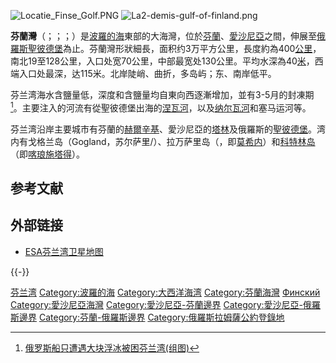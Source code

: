 [[File:Locatie_Finse_Golf.PNG|thumb]]
[[File:La2-demis-gulf-of-finland.png|thumb]]

'''芬蘭灣'''（{{lang-fi|Suomenlahti}}；{{lang-et|Soome laht}}；{{lang-ru|Финский залив, Finskiy zaliv}}；{{lang-sv|Finska viken}}）是[[波羅的海|波羅的海]]東部的大海灣，位於[[芬蘭|芬蘭]]、[[愛沙尼亞|愛沙尼亞]]之間，伸展至[[俄羅斯|俄羅斯]][[聖彼德堡|聖彼德堡]]為止。芬蘭灣形狀細長，面积约3万平方公里，長度約為400[[公里|公里]]，南北19至128公里，入口处宽70公里，中部最宽处130公里。平均水深為40[[米_(單位)|米]]，西端入口处最深，达115米。北岸陡峭、曲折，多岛屿；东、南岸低平。

芬兰湾海水含鹽量低，深度和含鹽量均自東向西逐漸增加，並有3-5月的封凍期<ref>[http://news.v1.cn/gj/2011-3-11/1299812815791.shtml?pg=1 俄罗斯船只遭遇大块浮冰被困芬兰湾(组图)]</ref>。主要注入的河流有從聖彼德堡出海的[[涅瓦河|涅瓦河]]，以及[[纳尔瓦河|纳尔瓦河]]和塞马运河等。

芬兰湾沿岸主要城市有芬蘭的[[赫爾辛基|赫爾辛基]]、愛沙尼亞的[[塔林|塔林]]及俄羅斯的[[聖彼德堡|聖彼德堡]]。湾内有戈格兰岛（Gogland，苏尔萨里/{{lang|fi|Suursaari}}）、拉万萨里岛（{{lang|fi|Lavansaari}}，即[[莫希内|莫希内]]）和[[科特林岛|科特林岛]]（即[[喀琅施塔得|喀琅施塔得]]）。

== 参考文献 ==
{{Reflist}}

== 外部链接 ==
{{Commons|Gulf of Finland}}
*[https://web.archive.org/web/20040707022638/http://earth.esa.int/showcase/env/Finland/Gulf_of_Finland_MER_FR_Orbit_07204_20030717.htm ESA芬兰湾卫星地图]

{{-}}
{{List of seas}}

{{Authority control}}
{{DEFAULTSORT:Finland}}
[[Category:芬兰湾|]]
[[Category:波羅的海|Category:波羅的海]]
[[Category:大西洋海湾|Category:大西洋海湾]]
[[Category:芬蘭海灣|Category:芬蘭海灣]]
[[Category:俄羅斯海灣|Финский]]
[[Category:愛沙尼亞海灣|Category:愛沙尼亞海灣]]
[[Category:愛沙尼亞-芬蘭邊界|Category:愛沙尼亞-芬蘭邊界]]
[[Category:愛沙尼亞-俄羅斯邊界|Category:愛沙尼亞-俄羅斯邊界]]
[[Category:芬蘭-俄羅斯邊界|Category:芬蘭-俄羅斯邊界]]
[[Category:俄羅斯拉姆薩公約登錄地|Category:俄羅斯拉姆薩公約登錄地]]